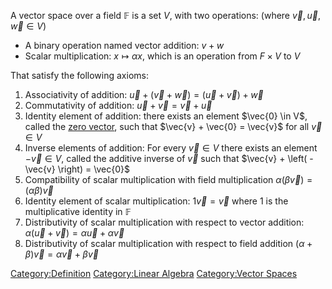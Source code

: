 A vector space over a field <math>\mathbb{F}  </math>  is a set <math>V</math>, with two operations: (where <math>\vec{v}, \vec{u}, \vec{w} \in V</math>)

* A binary operation named vector addition: <math>v + w</math> 
* Scalar multiplication: <math>x \mapsto \alpha x</math>, which is an operation from <math>F\times V</math> to <math>V</math>

That satisfy the following axioms:

# Associativity of addition: <math>\vec{u}  + \left( \vec{v}  + \vec{w}  \right) = \left( \vec{u}  + \vec{v}  \right)  + \vec{w} </math> 
# Commutativity of addition: <math>\vec{u}  + \vec{v} = \vec{v}  + \vec{u} </math> 
# Identity element of addition: there exists an element <math>\vec{0} \in  V</math>, called the [[Zero n-Tuple|zero vector]], such that <math>\vec{v}  + \vec{0} = \vec{v}</math>   for all <math>\vec{v}  \in  V</math>
# Inverse elements of addition: For every <math>\vec{v} \in  V</math>  there exists an element <math> - \vec{v}  \in  V </math>, called the additive inverse of <math>\vec{v} </math>  such that <math>\vec{v}  + \left(  - \vec{v}  \right) = \vec{0} </math>
# Compatibility of scalar multiplication with field multiplication <math>\alpha \left( \beta \vec{v}  \right) = \left( \alpha \beta  \right) \vec{v} </math> 
# Identity element of scalar multiplication: <math>1\vec{v} = \vec{v} </math>  where 1 is the multiplicative identity in <math>\mathbb{F} </math>  
# Distributivity of scalar multiplication with respect to vector addition: <math>\alpha \left( \vec{u}  + \vec{v}  \right) = \alpha \vec{u}  + \alpha \vec{v} </math> 
# Distributivity of scalar multiplication with respect to field addition <math>\left( \alpha  + \beta  \right) \vec{v} = \alpha \vec{v}  + \beta \vec{v}  </math>

[[Category:Definition]]
[[Category:Linear Algebra]]
[[Category:Vector Spaces]]
